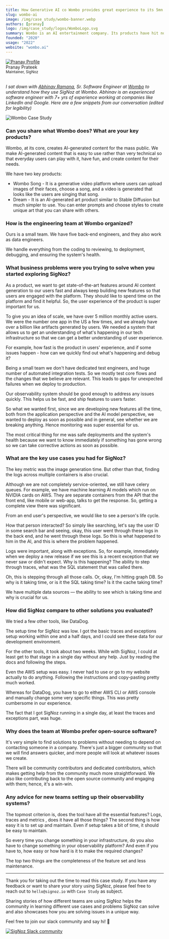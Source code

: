 ```yaml
---
title: How Generative AI co Wombo provides great experience to its 5mn MAU using SigNoz for Observability
slug: wombo-ai
image: /img/case_study/wombo-banner.webp
authors: [pranay]
logo: /img/case_study/logos/WomboLogo.svg
summary: Wombo is an AI entertainment company. Its products have hit no.1 in 100+ countries and cumulatively been downloaded over 200M times.
founded: "2020"
usage: "2022"
website: "wombo.ai"
---
```


<head>
  <link rel="canonical" href="https://signoz.io/case-study/wombo/"/>
  <meta property="og:type" content="website"/>
  <meta property="og:url" content="https://signoz.io/case-study/wombo/"/>
  <meta property="og:title" content="How Generative AI co Wombo provides great experience to its 5mn MAU using SigNoz for Observability | SigNoz"/>
  <meta property="og:description" content=""/>
  <meta name="image" property="og:image" content="https://signoz.io/img/case_study/wombo-banner.webp"/>
  <meta property="twitter:card" content="summary_large_image"/>
  <meta property="twitter:url" content="https://signoz.io/case-study/wombo/"/>
  <meta property="twitter:title" content="How Generative AI co Wombo provides great experience to its 5mn MAU using SigNoz for Observability | SigNoz"/>
  <meta property="twitter:description" content=""/>
  <meta property="twitter:image" content="https://signoz.io/img/case_study/wombo-banner.jpg"/>
</head>

<div class="avatar">
  <a
    class="avatar__photo-link avatar__photo avatar__photo--lg"
    href="https://twitter.com/pranay01">
    <img
      alt="Pranay Profile"
      src="/img/authors/pranay_profile_pic.webp" />
  </a>
  <div class="avatar__intro">
    <div class="avatar__name">Pranay Prateek</div>
    <small class="avatar__subtitle">
      Maintainer, SigNoz
    </small>
  </div>
</div>

<br />

_I sat down with <a href ="https://www.linkedin.com/in/abhinavramana" rel="noopener noreferrer nofollow" target="_blank" >Abhinav Ramana</a>, Sr. Software Engineer at <a href = "https://wombo.ai" rel="noopener noreferrer nofollow" target="_blank" >Wombo</a> to understand how they use SigNoz at Wombo. Abhinav is an experienced software engineer with 7+ yrs of experience working at companies like LinkedIn and Google. Here are a few snippets from our conversation (edited for legibility)_

![Wombo Case Study](/img/case_study/wombo-banner.webp)

### Can you share what Wombo does? What are your key products?

Wombo, at its core, creates AI-generated content for the mass public.
We make AI-generated content that is easy to use rather than very technical so that everyday users can play with it, have fun, and create content for their needs.

We have two key products:

- Wombo Song - It is a generative video platform where users can upload images of their faces, choose a song, and a video is generated that looks like the users are singing that song.
- Dream - It is an AI-generated art product similar to Stable Diffusion but much simpler to use. You can enter prompts and choose styles to create unique art that you can share with others.

### How is the engineering team at Wombo organized?​

Ours is a small team. We have five back-end engineers, and they also work as data engineers.

We handle everything from the coding to reviewing, to deployment, debugging, and ensuring the system's health.

### What business problems were you trying to solve when you started exploring SigNoz?​

As a product, we want to get state-of-the-art features around AI content generation to our users fast and always keep building new features so that users are engaged with the platform. They should like to spend time on the platform and find it helpful. So, the user experience of the product is super important for us.

To give you an idea of scale, we have over 5 million monthly active users. We were the number one app in the US a few times, and we already have over a billion like artifacts generated by users. We needed a system that allows us to get an understanding of what's happening in our tech infrastructure so that we can get a better understanding of user experience.

For example, how fast is the product in users' experience, and if some issues happen - how can we quickly find out what's happening and debug it?

Being a small team we don't have dedicated test engineers, and huge number of automated integration tests. So we mostly test core flows and the changes that we believe are relevant. This leads to gaps for unexpected failures when we deploy to production.

Our observability system should be good enough to address any issues quickly. This helps us be fast, and ship features to users faster.

So what we wanted first, since we are developing new features all the time, both from the application perspective and the AI model perspective, we wanted to deploy as soon as possible and in general, see whether we are breaking anything.
Hence monitoring was super essential for us.

The most critical thing for me was safe deployments and the system's health because we want to know immediately if something has gone wrong so we can take corrective actions as soon as possible.

### What are the key use cases you had for SigNoz?​

<YouTube id="vUpSEASieKs" mute={false} />

The key metric was the image generation time. But other than that, finding the logs across multiple containers is also crucial.

Although we are not completely service-oriented, we still have celery queues. For example, we have machine learning AI models which run on NVIDIA cards on AWS. They are separate containers from the API that the front end, like mobile or web-app, talks to get the response. So, getting a complete view there was significant.

From an end user's perspective, we would like to see a person's life cycle.

How that person interacted? So simply like searching, let's say the user ID in some search bar and seeing, okay, this user went through these logs in the back end, and he went through these logs. So this is what happened to him in the AI, and this is where the problem happened.

Logs were important, along with exceptions. So, for example, immediately when we deploy a new release if we see this is a recent exception that we never saw or didn't expect. Why is this happening? The ability to step through traces, what was the SQL statement that was called there.

Oh, this is stepping through all those calls. Or, okay, I'm hitting graph DB. So why is it taking time, or is it the SQL taking time? Is it the cache taking time?

We have multiple data sources — the ability to see which is taking time and why is crucial for us.

### How did SigNoz compare to other solutions you evaluated?​

<YouTube id="cuRyrvZpYV4" mute={false} />

We tried a few other tools, like DataDog.

The setup time for SigNoz was low. I got the basic traces and exceptions setup working within one and a half days, and I could see these data for our development environment.

For the other tools, it took about two weeks. While with SigNoz, I could at least get to that stage in a single day without any help. Just by reading the docs and following the steps.

Even the AWS setup was easy. I never had to use or go to my website actually to do anything. Following the instructions and copy-pasting pretty much worked.

Whereas for DataDog, you have to go to either AWS CLI or AWS console and manually change some very specific things. This was pretty cumbersome in our experience.

The fact that I got SigNoz running in a single day, at least the traces and exceptions part, was huge.

### Why does the team at Wombo prefer open-source software?​

<YouTube id="AO3tpixbf8M" mute={false} />

It's very simple to find solutions to problems without needing to depend on contacting someone in a company. There's just a bigger community so that we will find answers quicker, and more people will look at whatever issues we create.

There will be community contributors and dedicated contributors, which makes getting help from the community much more straightforward. We also like contributing back to the open source community and engaging with them; hence, it's a win-win.

### Any advice for new teams setting up their observability systems?​

The topmost criterion is, does the tool have all the essential features? Logs, traces and metrics , does it have all those things?
The second thing is how easy it is to set up and maintain. Even if setup takes a bit of time, it should be easy to maintain.

So every time you change something in your infrastructure, do you also have to change something in your observability platform? And even if you have to, how easy or how hard is it to make the required changes?

The top two things are the completeness of the feature set and less maintenance.

---

Thank you for taking out the time to read this case study. If you have any feedback or want to share your story using SigNoz, please feel free to reach out to `hello@signoz.io` with `Case Study` as subject.

Sharing stories of how different teams are using SigNoz helps the community in learning different use cases and problems SigNoz can solve and also showcases how you are solving issues in a unique way.

Feel free to join our slack community and say hi! 👋

[![SigNoz Slack community](/img/blog/common/join_slack_cta.webp)](https://signoz.io/slack)
